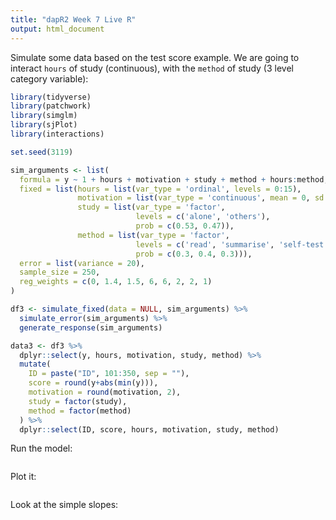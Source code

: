 ---
title: "dapR2 Week 7 Live R"
output: html_document
---

Simulate some data based on the test score example. We are going to interact `hours` of study (continuous), with the `method` of study (3 level category variable):

```{r, echo=FALSE, warning=FALSE, message=FALSE}
library(tidyverse)
library(patchwork)
library(simglm)
library(sjPlot)
library(interactions)

set.seed(3119) 

sim_arguments <- list(
  formula = y ~ 1 + hours + motivation + study + method + hours:method,
  fixed = list(hours = list(var_type = 'ordinal', levels = 0:15),
               motivation = list(var_type = 'continuous', mean = 0, sd = 1),
               study = list(var_type = 'factor', 
                            levels = c('alone', 'others'),
                            prob = c(0.53, 0.47)),
               method = list(var_type = 'factor', 
                            levels = c('read', 'summarise', 'self-test'),
                            prob = c(0.3, 0.4, 0.3))),
  error = list(variance = 20),
  sample_size = 250,
  reg_weights = c(0, 1.4, 1.5, 6, 6, 2, 2, 1)
)

df3 <- simulate_fixed(data = NULL, sim_arguments) %>%
  simulate_error(sim_arguments) %>%
  generate_response(sim_arguments)

data3 <- df3 %>%
  dplyr::select(y, hours, motivation, study, method) %>%
  mutate(
    ID = paste("ID", 101:350, sep = ""),
    score = round(y+abs(min(y))),
    motivation = round(motivation, 2),
    study = factor(study),
    method = factor(method)
  ) %>%
  dplyr::select(ID, score, hours, motivation, study, method)
```


Run the model:

```{r}

```

Plot it:

```{r}

```

Look at the simple slopes:

```{r}

```


